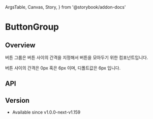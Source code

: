   ArgsTable,
  Canvas,
  Story,
} from '@storybook/addon-docs'

# ButtonGroup

## Overview

버튼 그룹은 버튼 사이의 간격을 지정해서 버튼을 모아두기 위한 컴포넌트입니다.

버튼 사이의 간격은 0px 혹은 6px 이며, 디폴트값은 6px 입니다.

<Canvas>
  <Story id="components-buttongroup--playground" />
</Canvas>

## API

<ArgsTable of={ButtonGroup} />

## Version

- Available since v1.0.0-next-v1.159
